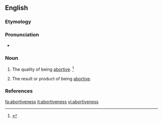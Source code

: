 ==English==

===Etymology===
{{suffix|abortive|ness}}


===Pronunciation===
* {{a|US}} {{IPA|/əˈbɔɹ.tɪv.nəs/}}

===Noun===
{{en-noun|-|es}}

# {{uncountable}} The quality of being [[abortive]]. {{defdate|First attested in the early 17<sup>th</sup> century.}}<ref>{{reference-book | last =| first = | authorlink =  | coauthors =  | editor =Brown, Lesley  | others =  | title = The Shorter Oxford English Dictionary | origdate =  | origyear = 1933| origmonth =  | url =  | format =  | accessdate =  | accessyear =  | accessmonth =  | edition = 5th | date =  | year =2003| month =  | publisher =Oxford University Press  | location =Oxford, UK | language =  | id =  | doi = | isbn =978-0-19-860575-7 | lccn = | ol = | pages =7| chapter =  | chapterurl =  | quote =}}</ref>
# {{countable}} The result or product of being [[abortive]].

===References===
<references/>

[[fa:abortiveness]]
[[it:abortiveness]]
[[vi:abortiveness]]